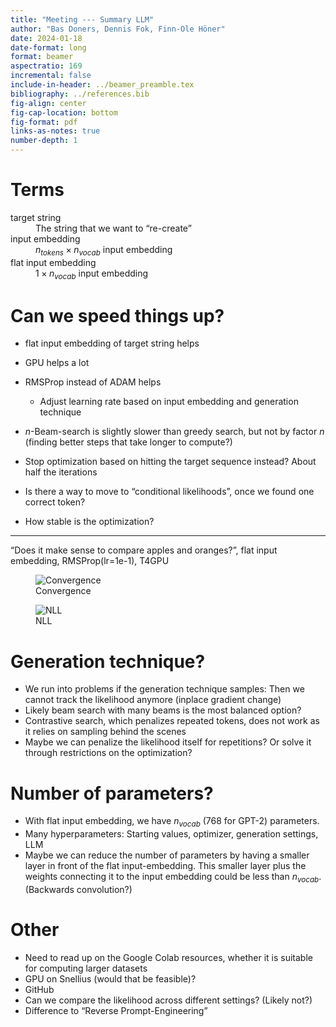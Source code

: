 ```yaml
---
title: "Meeting --- Summary LLM"
author: "Bas Doners, Dennis Fok, Finn-Ole Höner"
date: 2024-01-18
date-format: long
format: beamer
aspectratio: 169
incremental: false
include-in-header: ../beamer_preamble.tex
bibliography: ../references.bib
fig-align: center
fig-cap-location: bottom
fig-format: pdf
links-as-notes: true
number-depth: 1
---
```


# Terms 

target string
: The string that we want to "re-create"

input embedding
: $n_{tokens} \times n_{vocab}$ input embedding

flat input embedding
: $1 \times n_{vocab}$ input embedding

# Can we speed things up? {.allowframebreaks}

- flat input embedding of target string helps
- GPU helps a lot
- RMSProp instead of ADAM helps
  - Adjust learning rate based on input embedding and generation technique
- $n$-Beam-search is slightly slower than greedy search, but not by factor $n$ (finding better steps that take longer to compute?)

- Stop optimization based on hitting the target sequence instead? About half the iterations
- Is there a way to move to "conditional likelihoods", once we found one correct token?
- How stable is the optimization?

---

"Does it make sense to compare apples and oranges?", flat input embedding, RMSProp(lr=1e-1), T4GPU

:::{layout-ncol="2"}

![Convergence](image002.png)

![NLL](image003.png)

:::

# Generation technique?

- We run into problems if the generation technique samples: Then we cannot track the likelihood anymore (inplace gradient change)
- Likely beam search with many beams is the most balanced option?
- Contrastive search, which penalizes repeated tokens, does not work as it relies on sampling behind the scenes
- Maybe we can penalize the likelihood itself for repetitions? Or solve it through restrictions on the optimization?

# Number of parameters?

- With flat input embedding, we have $n_{vocab}$ ($768$ for GPT-2) parameters. 
- Many hyperparameters: Starting values, optimizer, generation settings, LLM
- Maybe we can reduce the number of parameters by having a smaller layer in front of the flat input-embedding. This smaller layer plus the weights connecting it to the input embedding could be less than $n_{vocab}$. (Backwards convolution?)


# Other

- Need to read up on the Google Colab resources, whether it is suitable for computing larger datasets
- GPU on Snellius (would that be feasible)?
- GitHub
- Can we compare the likelihood across different settings? (Likely not?)
- Difference to "Reverse Prompt-Engineering"